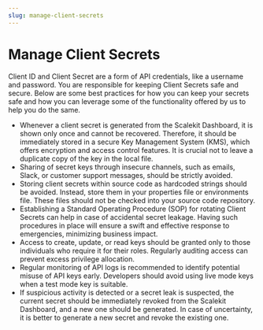 ```yaml
---
slug: manage-client-secrets
---
```


# Manage Client Secrets

Client ID and Client Secret are a form of API credentials, like a username and password. You are responsible for keeping Client Secrets safe and secure. Below are some best practices for how you can keep your secrets safe and how you can leverage some of the functionality offered by us to help you do the same.

- Whenever a client secret is generated from the Scalekit Dashboard, it is shown only once and cannot be recovered. Therefore, it should be immediately stored in a secure Key Management System (KMS), which offers encryption and access control features. It is crucial not to leave a duplicate copy of the key in the local file.
- Sharing of secret keys through insecure channels, such as emails, Slack, or customer support messages, should be strictly avoided.
- Storing client secrets within source code as hardcoded strings should be avoided. Instead, store them in your properties file or environments file. These files should not be checked into your source code repository.
- Establishing a Standard Operating Procedure (SOP) for rotating Client Secrets can help in case of accidental secret leakage. Having such procedures in place will ensure a swift and effective response to emergencies, minimizing business impact.
- Access to create, update, or read keys should be granted only to those individuals who require it for their roles. Regularly auditing access can prevent excess privilege allocation.
- Regular monitoring of API logs is recommended to identify potential misuse of API keys early. Developers should avoid using live mode keys when a test mode key is suitable.
- If suspicious activity is detected or a secret leak is suspected, the current secret should be immediately revoked from the Scalekit Dashboard, and a new one should be generated. In case of uncertainty, it is better to generate a new secret and revoke the existing one.
